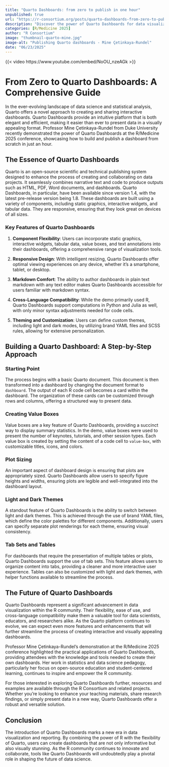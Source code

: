 ```yaml
--- 
title: "Quarto Dashboards: from zero to publish in one hour" 
unpublished: true 
url: "https://r-consortium.org/posts/quarto-dashboards-from-zero-to-publish-in-one-hour/"
description: "Discover the power of Quarto Dashboards for data visualization with Professor Çetinkaya-Rundel's guide!" 
categories: [R/Medicine 2025]
author: "R Consortium" 
image: "thumbnail-quarto-mine.jpg" 
image-alt: "Publishing Quarto dashboards - Mine Çetinkaya-Rundel" 
date: "06/23/2025" 
---
```

{{< video https://www.youtube.com/embed/NoOU_nzeAGk >}}

# From Zero to Quarto Dashboards: A Comprehensive Guide

In the ever-evolving landscape of data science and statistical analysis, Quarto offers a novel approach to creating and sharing interactive dashboards. Quarto Dashboards provide an intuitive platform that is both elegant and efficient, making it easier than ever to present data in a visually appealing format. Professor Mine Çetinkaya-Rundel from Duke University recently demonstrated the power of Quarto Dashboards at the R/Medicine 2025 conference, showcasing how to build and publish a dashboard from scratch in just an hour.

## The Essence of Quarto Dashboards

Quarto is an open-source scientific and technical publishing system designed to enhance the process of creating and collaborating on data projects. It seamlessly combines narrative text and code to produce outputs such as HTML, PDF, Word documents, and dashboards. Quarto Dashboards, in particular, have been available since version 1.4, with the latest pre-release version being 1.8. These dashboards are built using a variety of components, including static graphics, interactive widgets, and tabular data. They are responsive, ensuring that they look great on devices of all sizes.

### Key Features of Quarto Dashboards

1. **Component Flexibility**: Users can incorporate static graphics, interactive widgets, tabular data, value boxes, and text annotations into their dashboards, offering a comprehensive range of visualization tools.

2. **Responsive Design**: With intelligent resizing, Quarto Dashboards offer optimal viewing experiences on any device, whether it's a smartphone, tablet, or desktop.

3. **Markdown Comfort**: The ability to author dashboards in plain text markdown with any text editor makes Quarto Dashboards accessible for users familiar with markdown syntax.

4. **Cross-Language Compatibility**: While the demo primarily used R, Quarto Dashboards support computations in Python and Julia as well, with only minor syntax adjustments needed for code cells.

5. **Theming and Customization**: Users can define custom themes, including light and dark modes, by utilizing brand YAML files and SCSS rules, allowing for extensive personalization.

## Building a Quarto Dashboard: A Step-by-Step Approach

### Starting Point

The process begins with a basic Quarto document. This document is then transformed into a dashboard by changing the document format to `dashboard`. The output of each R code cell becomes a card within the dashboard. The organization of these cards can be customized through rows and columns, offering a structured way to present data.

### Creating Value Boxes

Value boxes are a key feature of Quarto Dashboards, providing a succinct way to display summary statistics. In the demo, value boxes were used to present the number of keynotes, tutorials, and other session types. Each value box is created by setting the content of a code cell to `value-box`, with customizable titles, icons, and colors.

### Plot Sizing

An important aspect of dashboard design is ensuring that plots are appropriately sized. Quarto Dashboards allow users to specify figure heights and widths, ensuring plots are legible and well-integrated into the dashboard layout.

### Light and Dark Themes

A standout feature of Quarto Dashboards is the ability to switch between light and dark themes. This is achieved through the use of brand YAML files, which define the color palettes for different components. Additionally, users can specify separate plot renderings for each theme, ensuring visual consistency.

### Tab Sets and Tables

For dashboards that require the presentation of multiple tables or plots, Quarto Dashboards support the use of tab sets. This feature allows users to organize content into tabs, providing a cleaner and more interactive user experience. Tables can also be customized with light and dark themes, with helper functions available to streamline the process.

## The Future of Quarto Dashboards

Quarto Dashboards represent a significant advancement in data visualization within the R community. Their flexibility, ease of use, and cross-language compatibility make them a valuable tool for data scientists, educators, and researchers alike. As the Quarto platform continues to evolve, we can expect even more features and enhancements that will further streamline the process of creating interactive and visually appealing dashboards.

Professor Mine Çetinkaya-Rundel's demonstration at the R/Medicine 2025 conference highlighted the practical applications of Quarto Dashboards, providing attendees with the knowledge and tools needed to create their own dashboards. Her work in statistics and data science pedagogy, particularly her focus on open-source education and student-centered learning, continues to inspire and empower the R community.

For those interested in exploring Quarto Dashboards further, resources and examples are available through the R Consortium and related projects. Whether you're looking to enhance your teaching materials, share research findings, or simply present data in a new way, Quarto Dashboards offer a robust and versatile solution.

## Conclusion

The introduction of Quarto Dashboards marks a new era in data visualization and reporting. By combining the power of R with the flexibility of Quarto, users can create dashboards that are not only informative but also visually stunning. As the R community continues to innovate and collaborate, tools like Quarto Dashboards will undoubtedly play a pivotal role in shaping the future of data science.
